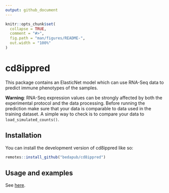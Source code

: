 ```yaml
---
output: github_document
---
```


<!-- README.md is generated from README.Rmd. Please edit that file -->

```r
knitr::opts_chunk$set(
  collapse = TRUE,
  comment = "#>",
  fig.path = "man/figures/README-",
  out.width = "100%"
)
```

# cd8ippred

<!-- badges: start -->
<!-- badges: end -->

This package contains an ElasticNet model which can use RNA-Seq data to predict immune phenotypes of the samples.

**Warning**: RNA-Seq expression values can be strongly affected by both the
experimental protocol and the data processing. Before running the prediction
make sure that your data is comparable to data used in the
training dataset. A simple way to check is to compare your data to
`load_simulated_counts()`.


## Installation

You can install the development version of cd8ippred like so:

``` r
remotes::install_github("bedapub/cd8ippred")
```

## Usage and examples
See [here](https://bedapub.github.io/cd8ippred/).


